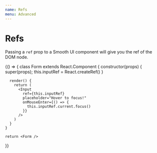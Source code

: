 ```yaml
---
name: Refs
menu: Advanced
---
```



# Refs

Passing a `ref` prop to a Smooth UI component will give you the ref of the DOM node.

<Playground>
  {() => {
    class Form extends React.Component {
      constructor(props) {
        super(props);
        this.inputRef = React.createRef()
      }

      render() {
        return (
          <Input
            ref={this.inputRef}
            placeholder="Hover to focus!"
            onMouseEnter={() => {
              this.inputRef.current.focus()
            }}
          />
        )
      }
    }

    return <Form />
  }}
</Playground>
